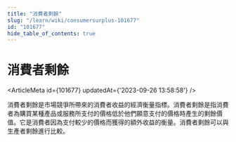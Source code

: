 ```yaml
---
title: "消費者剩餘"
slug: "/learn/wiki/consumersurplus-101677"
id: "101677"
hide_table_of_contents: true
---
```



# 消費者剩餘

<ArticleMeta id={101677} updatedAt={'2023-09-26 13:58:58'} />
<div className='border-solid border-b border-t-0 my-4 border-[var(--ifm-color-gray-300)]' />

消費者剩餘是市場競爭所帶來的消費者收益的經濟衡量指標。消費者剩餘是指消費者為購買某種產品或服務所支付的價格低於他們願意支付的價格時產生的剩餘價值。它是消費者因為支付較少的價格而獲得的額外收益的衡量。消費者剩餘可以與生產者剩餘進行比較。
